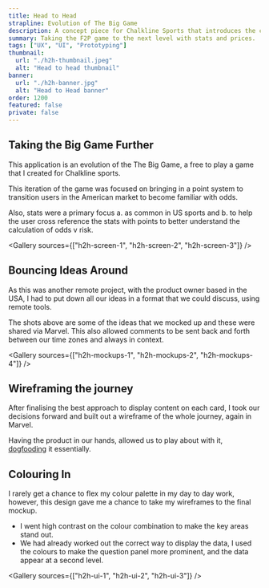 ```yaml
---
title: Head to Head
strapline: Evolution of The Big Game
description: A concept piece for Chalkline Sports that introduces the concept of sports betting.
summary: Taking the F2P game to the next level with stats and prices.
tags: ["UX", "UI", "Prototyping"]
thumbnail:
  url: "./h2h-thumbnail.jpeg"
  alt: "Head to head thumbnail"
banner:
  url: "./h2h-banner.jpg"
  alt: "Head to Head banner"
order: 1200
featured: false
private: false
---
```



## Taking the Big Game Further

This application is an evolution of the <Link to="../the-big-game" title="The Big Game">The Big Game</Link>, a free to play a game that I created for Chalkline sports.

This iteration of the game was focused on bringing in a point system to transition users in the American market to become familiar with odds.

Also, stats were a primary focus a. as common in US sports and b. to help the user cross reference the stats with points to better understand the calculation of odds v risk.

<Gallery sources={["h2h-screen-1", "h2h-screen-2", "h2h-screen-3"]} />

## Bouncing Ideas Around

As this was another remote project, with the product owner based in the USA, I had to put down all our ideas in a format that we could discuss, using remote tools.

The shots above are some of the ideas that we mocked up and these were shared via Marvel. This also allowed comments to be sent back and forth between our time zones and always in context.

<Gallery sources={["h2h-mockups-1", "h2h-mockups-2", "h2h-mockups-4"]} />

## Wireframing the journey

After finalising the best approach to display content on each card, I took our decisions forward and built out a wireframe of the whole journey, again in Marvel.

Having the product in our hands, allowed us to play about with it, [dogfooding](https://newrepublic.com/article/115349/dogfooding-tech-slang-working-out-glitches "Dog fooding slang explained") it essentially.

## Colouring In

I rarely get a chance to flex my colour palette in my day to day work, however, this design gave me a chance to take my wireframes to the final mockup.

- I went high contrast on the colour combination to make the key areas stand out.
- We had already worked out the correct way to display the data, I used the colours to make the question panel more prominent, and the data appear at a second level.

<Gallery sources={["h2h-ui-1", "h2h-ui-2", "h2h-ui-3"]} />
